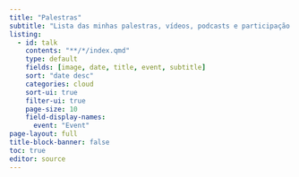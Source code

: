 ```yaml
---
title: "Palestras"
subtitle: "Lista das minhas palestras, vídeos, podcasts e participação em outros eventos. <br>Para convites, entre em contato comigo enviando-me uma [mensagem](/contact.qmd)."
listing:
  - id: talk
    contents: "**/*/index.qmd"
    type: default
    fields: [image, date, title, event, subtitle]
    sort: "date desc"
    categories: cloud
    sort-ui: true
    filter-ui: true
    page-size: 10
    field-display-names:
      event: "Event"
page-layout: full
title-block-banner: false
toc: true
editor: source
---
```


::: {#talk}
:::

<style>
#topBtn {
  display: none;
  position: fixed;
  bottom: 105px; /* um pouco acima do fundo */
  left: 50%;
  transform: translateX(-50%);
  padding: 10px 14px;
  font-size: 20px;
  border: none;
  border-radius: 6px;
  background-color: rgba(28, 108, 190, 0.7); /* azul com transparência */
  color: white;
  cursor: pointer;
  box-shadow: 0 2px 6px rgba(0,0,0,0.3);
  transition: background-color 0.3s;
}
#topBtn:hover {
  background-color: rgba(0, 86, 179, 0.9);
}
</style>

<button id="topBtn" onclick="window.scrollTo({top: 0, behavior: 'smooth'});">↑ Topo</button>

<script>
const btn = document.getElementById("topBtn");

window.addEventListener("scroll", () => {
  const scrollBottom = window.innerHeight + window.scrollY;
  const docHeight = document.documentElement.scrollHeight;

  if (scrollBottom >= docHeight - 200) { // aparece um pouco antes do final
    btn.style.display = "block";
  } else {
    btn.style.display = "none";
  }
});
</script>
